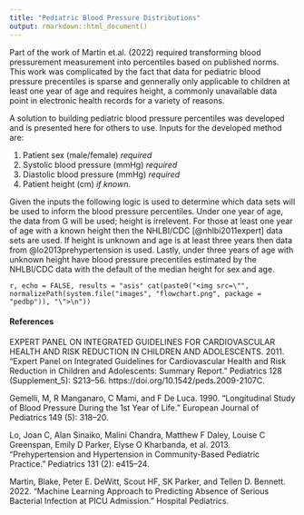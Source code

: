 ```yaml
---
title: "Pediatric Blood Pressure Distributions"
output: rmarkdown::html_document()
---
```


Part of the work of Martin et.al. (2022) required transforming blood
pressurement measurement into percentiles based on published norms.  This
work was complicated by the fact that data for pediatric blood pressure
precentiles is sparse and gennerally only applicable to children at least one
year of age and requires height, a commonly unavailable data point in
electronic health records for a variety of reasons.

A solution to building pediatric blood pressure percentiles was developed and
is presented here for others to use.  Inputs for the developed method are:

1. Patient sex (male/female) _required_
2. Systolic blood pressure (mmHg) _required_
3. Diastolic blood pressure (mmHg) _required_
4. Patient height (cm) _if known_.

Given the inputs the following logic is used to determine which data sets
will be used to inform the blood pressure percentiles.  Under one year of
age, the data from G will be used; height is
irrelevent.  For those at least one year of age with a known height then the
NHLBI/CDC [@nhlbi2011expert] data sets are used.  If height is unknown and age is at least three
years then data from @lo2013prehypertension is used.  Lastly, under three
years of age with unknown height have blood pressure precentiles estimated by
the NHLBI/CDC data with the default of the median height for sex and age.

```r, echo = FALSE, results = "asis"
cat(paste0("<img src=\"", normalizePath(system.file("images", "flowchart.png", package = "pedbp")), "\">\n"))
```

#### References

EXPERT PANEL ON INTEGRATED GUIDELINES FOR CARDIOVASCULAR HEALTH AND RISK REDUCTION IN CHILDREN AND ADOLESCENTS. 2011. “Expert Panel on Integrated Guidelines for Cardiovascular Health and Risk Reduction in Children and Adolescents: Summary Report.” Pediatrics 128 (Supplement_5): S213–56. https://doi.org/10.1542/peds.2009-2107C.

Gemelli, M, R Manganaro, C Mami, and F De Luca. 1990. “Longitudinal Study of Blood Pressure During the 1st Year of Life.” European Journal of Pediatrics 149 (5): 318–20.

Lo, Joan C, Alan Sinaiko, Malini Chandra, Matthew F Daley, Louise C Greenspan, Emily D Parker, Elyse O Kharbanda, et al. 2013. “Prehypertension and Hypertension in Community-Based Pediatric Practice.” Pediatrics 131 (2): e415–24.

Martin, Blake, Peter E. DeWitt, Scout HF, SK Parker, and Tellen D. Bennett. 2022. “Machine Learning Approach to Predicting Absence of Serious Bacterial Infection at PICU Admission.” Hospital Pediatrics.
